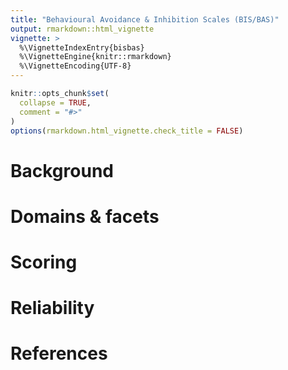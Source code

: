 ```yaml
---
title: "Behavioural Avoidance & Inhibition Scales (BIS/BAS)"
output: rmarkdown::html_vignette
vignette: >
  %\VignetteIndexEntry{bisbas}
  %\VignetteEngine{knitr::rmarkdown}
  %\VignetteEncoding{UTF-8}
---
```


```r
knitr::opts_chunk$set(
  collapse = TRUE,
  comment = "#>"
)
options(rmarkdown.html_vignette.check_title = FALSE)
```

# Background


# Domains & facets


# Scoring


# Reliability


# References
